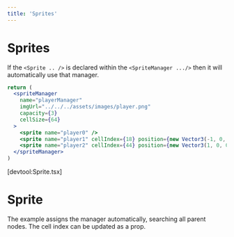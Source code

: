 ```yaml
---
title: 'Sprites'
---
```


# Sprites

If the `<Sprite .. />` is declared within the `<SpriteManager .../>` then it
will automatically use that manager.

```jsx
return (
  <spriteManager
    name="playerManager"
    imgUrl="../../../assets/images/player.png"
    capacity={3}
    cellSize={64}
  >
    <sprite name="player0" />
    <sprite name="player1" cellIndex={18} position={new Vector3(-1, 0, 0)} />
    <sprite name="player2" cellIndex={44} position={new Vector3(1, 0, 0)} />
  </spriteManager>
)
```

[devtool:Sprite.tsx]

# Sprite

The example assigns the manager automatically, searching all parent nodes. The
cell index can be updated as a prop.
